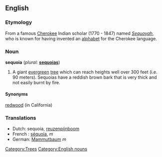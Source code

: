 ==English==
=== Etymology ===
From a famous [[Cherokee]] Indian scholar (1770 - 1847) named ''[[Sequoyah]]'', who is known for having invented an [[alphabet]] for the Cherokee language.

=== Noun ===
'''sequoia''' (''plural:'' '''[[sequoias]]''')
# A giant [[evergreen]] [[tree]] which can reach heights well over 300 feet (i.e. 90 meters). Sequoias have a reddish brown bark that is very thick and not easily burnt by fire.

==== Synonyms ====
[[redwood]] (in California)

=== Translations ===
*Dutch: sequoia, [[reuzenpijnboom]]
*French : [[séquoia]], ''m''
*German: [[Mammutbaum]] ''m''

[[Category:Trees]]
[[Category:English nouns]]